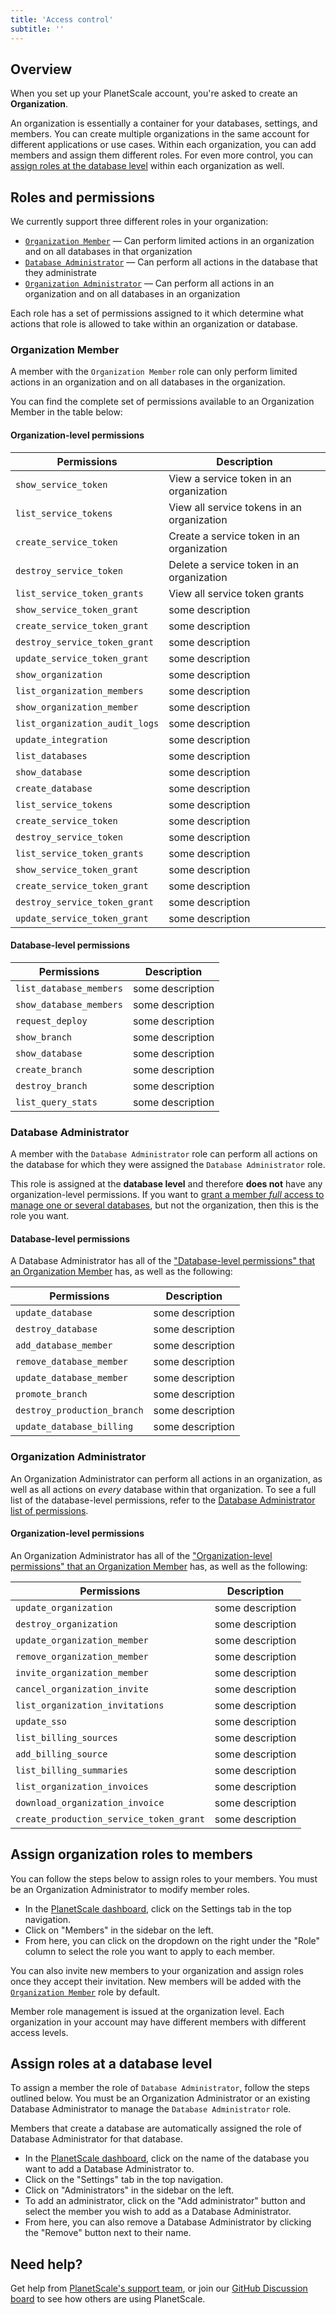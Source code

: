 ```yaml
---
title: 'Access control'
subtitle: ''
---
```


## Overview

When you set up your PlanetScale account, you're asked to create an **Organization**. 

An organization is essentially a container for your databases, settings, and members. You can create multiple organizations in the same account for different applications or use cases. Within each organization, you can add members and assign them different roles. For even more control, you can [assign roles at the database level](#database-administrator) within each organization as well.

## Roles and permissions

We currently support three different roles in your organization:

- [`Organization Member`](#organization-member) &mdash; Can perform limited actions in an organization and on all databases in that organization
- [`Database Administrator`](#database-administrator) &mdash; Can perform all actions in the database that they administrate
- [`Organization Administrator`](#organization-administrator) &mdash; Can perform all actions in an organization and on all databases in an organization

Each role has a set of permissions assigned to it which determine what actions that role is allowed to take within an organization or database.

### Organization Member

A member with the `Organization Member` role can only perform limited actions in an organization and on all databases in the organization.

You can find the complete set of permissions available to an Organization Member in the table below:

#### Organization-level permissions

| Permissions | Description |
| ------------------------ | ---------------------------- |
| `show_service_token` | View a service token in an organization |
| `list_service_tokens` | View all service tokens in an organization |
| `create_service_token` | Create a service token in an organization |
| `destroy_service_token` | Delete a service token in an organization |
| `list_service_token_grants` | View all service token grants |
| `show_service_token_grant` | some description |
| `create_service_token_grant` | some description |
| `destroy_service_token_grant` | some description |
| `update_service_token_grant` | some description |
| `show_organization` | some description |
| `list_organization_members` | some description |
| `show_organization_member` | some description |
| `list_organization_audit_logs` | some description |
| `update_integration` | some description |
| `list_databases` | some description |
| `show_database` | some description |
| `create_database` | some description |
| `list_service_tokens` | some description |
| `create_service_token` | some description |
| `destroy_service_token` | some description |
| `list_service_token_grants` | some description |
| `show_service_token_grant` | some description |
| `create_service_token_grant` | some description |
| `destroy_service_token_grant` | some description |
| `update_service_token_grant` | some description |

#### Database-level permissions

| Permissions | Description |
| ------------------------ | ---------------------------- |
| `list_database_members` | some description |
| `show_database_members` | some description |
| `request_deploy` | some description |
| `show_branch` | some description |
| `show_database` | some description |
| `create_branch` | some description |
| `destroy_branch` | some description |
| `list_query_stats` | some description |

### Database Administrator

A member with the `Database Administrator` role can perform all actions on the database for which they were assigned the `Database Administrator` role.

This role is assigned at the **database level** and therefore **does not** have any organization-level permissions. If you want to [grant a member _full_ access to manage one or several databases](#assign-roles-at-a-database-level), but not the organization, then this is the role you want.

#### Database-level permissions

A Database Administrator has all of the ["Database-level permissions" that an Organization Member](#organization-member) has, as well as the following:

| Permissions | Description |
| ------------------------ | ---------------------------- |
| `update_database` | some description |
| `destroy_database` | some description |
| `add_database_member` | some description |
| `remove_database_member` | some description |
| `update_database_member` | some description |
| `promote_branch` | some description |
| `destroy_production_branch` | some description |
| `update_database_billing` | some description |

### Organization Administrator

An Organization Administrator can perform all actions in an organization, as well as all actions on _every_ database within that organization. To see a full list of the database-level permissions, refer to the [Database Administrator list of permissions](#database-administrator). 

#### Organization-level permissions

An Organization Administrator has all of the ["Organization-level permissions" that an Organization Member](#organization-member) has, as well as the following:

| Permissions | Description |
| ------------------------ | ---------------------------- |
| `update_organization` | some description |
| `destroy_organization` | some description |
| `update_organization_member` | some description |
| `remove_organization_member` | some description |
| `invite_organization_member` | some description |
| `cancel_organization_invite` | some description |
| `list_organization_invitations` | some description |
| `update_sso` | some description |
| `list_billing_sources` | some description |
| `add_billing_source` | some description |
| `list_billing_summaries` | some description |
| `list_organization_invoices` | some description |
| `download_organization_invoice` | some description |
| `create_production_service_token_grant` | some description |

## Assign organization roles to members

You can follow the steps below to assign roles to your members. You must be an Organization Administrator to modify member roles.

- In the [PlanetScale dashboard](https://app.planetscale.com/), click on the Settings tab in the top navigation. 
- Click on "Members" in the sidebar on the left.
- From here, you can click on the dropdown on the right under the "Role" column to select the role you want to apply to each member.

You can also invite new members to your organization and assign roles once they accept their invitation. New members will be added with the [`Organization Member`](#organization-member) role by default.

<InfoBlock type="note">
  Member role management is issued at the organization level. Each organization in your account may have different members with different access levels.
</InfoBlock>

## Assign roles at a database level

To assign a member the role of `Database Administrator`, follow the steps outlined below. You must be an Organization Administrator or an existing Database Administrator to manage the `Database Administrator` role. 

<InfoBlock type="note">
  Members that create a database are automatically assigned the role of <inlineCode>Database Administrator</inlineCode> for that database.
</InfoBlock>

- In the [PlanetScale dashboard](https://app.planetscale.com/), click on the name of the database you want to add a Database Administrator to.
- Click on the "Settings" tab in the top navigation.
- Click on "Administrators" in the sidebar on the left.
- To add an administrator, click on the "Add administrator" button and select the member you wish to add as a Database Administrator.
- From here, you can also remove a Database Administrator by clicking the "Remove" button next to their name. 


## Need help?

Get help from [PlanetScale's support team](https://www.planetscale.com/support), or join our [GitHub Discussion board](https://github.com/planetscale/beta/discussions) to see how others are using PlanetScale.
